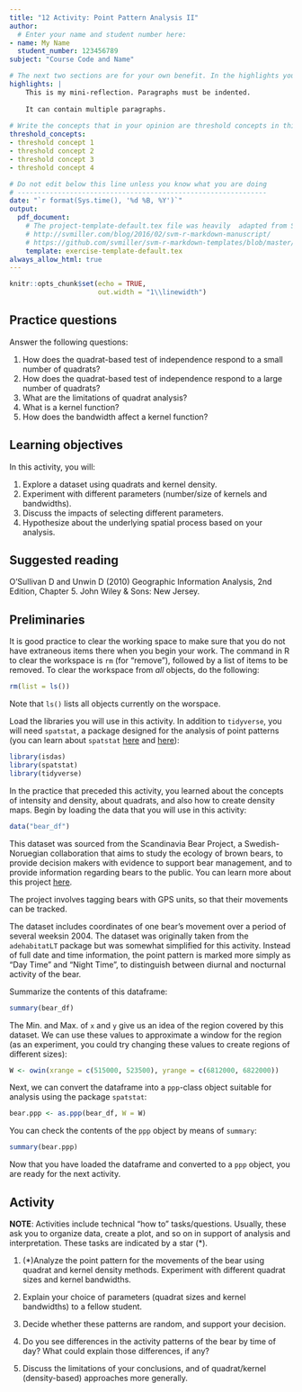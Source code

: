 ```yaml
---
title: "12 Activity: Point Pattern Analysis II"
author:
  # Enter your name and student number here:
- name: My Name
  student_number: 123456789
subject: "Course Code and Name"

# The next two sections are for your own benefit. In the highlights you can briefly reflect about your learning experience while working on this activity. After completing the questions in the activity, use this space to write your thoughts about your learning experience. What did you learn working on this assignment? How were you challenged? Was it easy? What did you do that worked? What would you do differently? You can use more than one paragraph but remember to indent the paragraphs. This summary does not need to be very long, try to write it in about 200 words.
highlights: |
    This is my mini-reflection. Paragraphs must be indented.
    
    It can contain multiple paragraphs.
    
# Write the concepts that in your opinion are threshold concepts in this exercise. A threshold concept is a key idea that once you grasp it, it changes your understanding of a topic, phenomenon, subject, method, etc. Write between three and five threshold concepts that apply to your learning experience working on this exercise.
threshold_concepts: 
- threshold concept 1
- threshold concept 2 
- threshold concept 3
- threshold concept 4

# Do not edit below this line unless you know what you are doing
# --------------------------------------------------------------
date: "`r format(Sys.time(), '%d %B, %Y')`"
output:
  pdf_document:
    # The project-template-default.tex file was heavily  adapted from Steven V. Miller's template for academic manuscripts. See:
    # http://svmiller.com/blog/2016/02/svm-r-markdown-manuscript/
    # https://github.com/svmiller/svm-r-markdown-templates/blob/master/svm-latex-ms.tex
    template: exercise-template-default.tex
always_allow_html: true
---
```


```r
knitr::opts_chunk$set(echo = TRUE,
                      out.width = "1\\linewidth")
```

## Practice questions

Answer the following questions:

1. How does the quadrat-based test of independence respond to a small number of quadrats?
2. How does the quadrat-based test of independence respond to a large number of quadrats?
3. What are the limitations of quadrat analysis?
4. What is a kernel function?
5. How does the bandwidth affect a kernel function?

## Learning objectives

In this activity, you will:

1. Explore a dataset using quadrats and kernel density.
2. Experiment with different parameters (number/size of kernels and bandwidths).
3. Discuss the impacts of selecting different parameters.
4. Hypothesize about the underlying spatial process based on your analysis.

## Suggested reading

O'Sullivan D and Unwin D (2010) Geographic Information Analysis, 2nd Edition, Chapter 5. John Wiley & Sons: New Jersey.

## Preliminaries

It is good practice to clear the working space to make sure that you do not have extraneous items there when you begin your work. The command in R to clear the workspace is `rm` (for "remove"), followed by a list of items to be removed. To clear the workspace from _all_ objects, do the following:
```r
rm(list = ls())
```

Note that `ls()` lists all objects currently on the worspace.

Load the libraries you will use in this activity. In addition to `tidyverse`, you will need `spatstat`, a package designed for the analysis of point patterns (you can learn about `spatstat` [here](https://cran.r-project.org/web/packages/spatstat/vignettes/getstart.pdf) and [here](http://spatstat.org/resources/spatstatJSSpaper.pdf)):
```r
library(isdas)
library(spatstat)
library(tidyverse)
```

In the practice that preceded this activity, you learned about the concepts of intensity and density, about quadrats, and also how to create density maps. 
Begin by loading the data that you will use in this activity:
```r
data("bear_df")
```

This dataset was sourced from the Scandinavia Bear Project, a Swedish-Noruegian collaboration that aims to study the ecology of brown bears, to provide decision makers with evidence to support bear management, and to provide information regarding bears to the public. You can learn more about this project [here](http://bearproject.info/about-the-project/).

The project involves tagging bears with GPS units, so that their movements can be tracked.

The dataset includes coordinates of one bear's movement over a period of several weeksin 2004. The dataset was originally taken from the `adehabitatLT` package but was somewhat simplified for this activity. Instead of full date and time information, the point pattern is marked more simply as "Day Time" and "Night Time", to distinguish between diurnal and nocturnal activity of the bear.

Summarize the contents of this dataframe:
```r
summary(bear_df)
```

The Min. and Max. of `x` and `y` give us an idea of the region covered by this dataset. We can use these values to approximate a window for the region (as an experiment, you could try changing these values to create regions of different sizes):
```r
W <- owin(xrange = c(515000, 523500), yrange = c(6812000, 6822000))
```

Next, we can convert the dataframe into a `ppp`-class object suitable for analysis using the package `spatstat`:
```r
bear.ppp <- as.ppp(bear_df, W = W)
```

You can check the contents of the `ppp` object by means of `summary`:
```r
summary(bear.ppp)
```

Now that you have loaded the dataframe and converted to a `ppp` object, you are ready for the next activity.

## Activity

**NOTE**: Activities include technical "how to" tasks/questions. Usually, these ask you to organize data, create a plot, and so on in support of analysis and interpretation. These tasks are indicated by a star (*).

1. (*)Analyze the point pattern for the movements of the bear using quadrat and kernel density methods. Experiment with different quadrat sizes and kernel bandwidths. 

2. Explain your choice of parameters (quadrat sizes and kernel bandwidths) to a fellow student.

3. Decide whether these patterns are random, and support your decision.

4. Do you see differences in the activity patterns of the bear by time of day? What could explain those differences, if any? 

5. Discuss the limitations of your conclusions, and of quadrat/kernel (density-based) approaches more generally.

